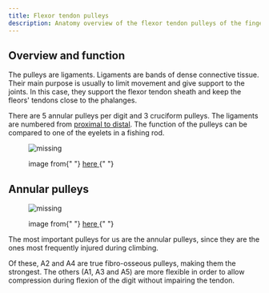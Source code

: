 ```yaml
---
title: Flexor tendon pulleys
description: Anatomy overview of the flexor tendon pulleys of the finger
---
```



## Overview and function

The pulleys are ligaments. Ligaments are bands of dense connective tissue. Their main purpose is usually to limit movement and give support to the joints.
In this case, they support the flexor tendon sheath and keep the fleors' tendons close to the phalanges.

There are 5 annular pulleys per digit and 3 cruciform pulleys. The ligaments are numbered from [proximal to distal](https://teachmeanatomy.info/the-basics/anatomical-terminology/terms-of-location/).
The function of the pulleys can be compared to one of the eyelets in a fishing rod.

<figure>
  <img src={Rod} alt="missing" style={{ width: "50%", marginLeft: "25%" }} />
  <figcaption>
    <p>
      image from{" "}
      <a href="https://www.clipartlogo.com/istock/icon-fishing-rod-vector-1724367.html">
        here
      </a>{" "}
    </p>
  </figcaption>
</figure>

## Annular pulleys

<figure>
  <img src={FingerPulley} alt="missing" />
  <figcaption>
    <p>
      image from{" "}
      <a
        href="https://theclimbingdoctor.com/pulley-injuries-explained-part-1/"
        target="_blank"
      >
        here
      </a>{" "}
    </p>
  </figcaption>
</figure>

The most important pulleys for us are the annular pulleys, since they are the ones most frequently injured during climbing.

Of these, A2 and A4 are true fibro-osseous pulleys, making them the strongest. The others (A1, A3 and A5) are more flexible in order to allow compression during flexion of the digit without impairing the tendon.
